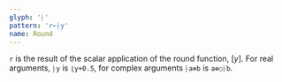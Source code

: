 ```yaml
---
glyph: '⸠'
pattern: 'r←⸠y'
name: Round
---
```


`r` is the result of the scalar application of the round function, $\left[ y \right]$. For real arguments, `⸠y` is `⌊y+0.5`, for complex arguments `⸠a⊕b` is `a⊕○⸠b`.